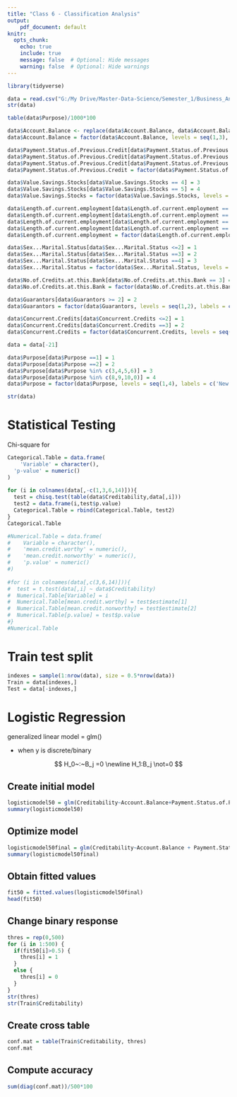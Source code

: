 ```yaml
---
title: "Class 6 - Classification Analysis"
output:
    pdf_document: default
knitr:
  opts_chunk: 
    echo: true
    include: true
    message: false  # Optional: Hide messages
    warning: false  # Optional: Hide warnings
---
```


```r
library(tidyverse)
```

```r
data = read.csv("G:/My Drive/Master-Data-Science/Semester_1/Business_Analytics/Data/index.csv", header=T)
str(data)
```

```r
table(data$Purpose)/1000*100
```

```r
data$Account.Balance <- replace(data$Account.Balance, data$Account.Balance==4, 3)
data$Account.Balance = factor(data$Account.Balance, levels = seq(1,3), labels = c('No Account', 'No balance','Some balance'))

data$Payment.Status.of.Previous.Credit[data$Payment.Status.of.Previous.Credit <=1] =1
data$Payment.Status.of.Previous.Credit[data$Payment.Status.of.Previous.Credit ==2] = 2 
data$Payment.Status.of.Previous.Credit[data$Payment.Status.of.Previous.Credit >=3] = 3
data$Payment.Status.of.Previous.Credit = factor(data$Payment.Status.of.Previous.Credit, levels = seq(1,3), labels = c('Some Problems','Paid Up','No Problems(in this bank)'))

data$Value.Savings.Stocks[data$Value.Savings.Stocks == 4] = 3
data$Value.Savings.Stocks[data$Value.Savings.Stocks == 5] = 4
data$Value.Savings.Stocks = factor(data$Value.Savings.Stocks, levels = seq(1,4), labels = c('None','Below 100 DM','[100, 1000)','Above 1000 DM'))

data$Length.of.current.employment[data$Length.of.current.employment == 2] = 1
data$Length.of.current.employment[data$Length.of.current.employment == 3] = 2
data$Length.of.current.employment[data$Length.of.current.employment == 4] = 3
data$Length.of.current.employment[data$Length.of.current.employment == 5] = 4
data$Length.of.current.employment = factor(data$Length.of.current.employment, levels = seq(1,4), labels = c('Below 1 year (including unemployed)','[1,4)','[4,7)','Above 7'))

data$Sex...Marital.Status[data$Sex...Marital.Status <=2] = 1
data$Sex...Marital.Status[data$Sex...Marital.Status ==3] = 2
data$Sex...Marital.Status[data$Sex...Marital.Status ==4] = 3
data$Sex...Marital.Status = factor(data$Sex...Marital.Status, levels = seq(1,3), labels = c('Male Divorces/Single','Male Married/Widowed','Female'))

data$No.of.Credits.at.this.Bank[data$No.of.Credits.at.this.Bank == 3] = 2
data$No.of.Credits.at.this.Bank = factor(data$No.of.Credits.at.this.Bank, levels = seq(1,2), labels = c('1','More than 1'))

data$Guarantors[data$Guarantors >= 2] = 2
data$Guarantors = factor(data$Guarantors, levels = seq(1,2), labels = c('None','Yes'))

data$Concurrent.Credits[data$Concurrent.Credits <=2] = 1
data$Concurrent.Credits[data$Concurrent.Credits ==3] = 2
data$Concurrent.Credits = factor(data$Concurrent.Credits, levels = seq(1,2), labels = c('Other Banks or Dept Stores','None'))

data = data[-21]

data$Purpose[data$Purpose ==1] = 1
data$Purpose[data$Purpose ==2] = 2
data$Purpose[data$Purpose %in% c(3,4,5,6)] = 3
data$Purpose[data$Purpose %in% c(8,9,10,0)] = 4
data$Purpose = factor(data$Purpose, levels = seq(1,4), labels = c('New Car','Used Car','Home Related','Other'))
```

```r
str(data)

```

# Statistical Testing

Chi-square for

```r
Categorical.Table = data.frame(
    'Variable' = character(),
  'p-value' = numeric()
)
  
for (i in colnames(data[,-c(1,3,6,14)])){
  test = chisq.test(table(data$Creditability,data[,i]))
  test2 = data.frame(i,test$p.value)
  Categorical.Table = rbind(Categorical.Table, test2)
}
Categorical.Table
```

```r
#Numerical.Table = data.frame(
#    Variable = character(),
#    'mean.credit.worthy' = numeric(),
#    'mean.credit.nonworthy' = numeric(),
#    'p.value' = numeric()
#)
  
#for (i in colnames(data[,c(3,6,14)])){
#  test = t.test(data[,i] ~ data$Creditability)
#  Numerical.Table[Variable] = i
#  Numerical.Table[mean.credit.worthy] = test$estimate[1]
#  Numerical.Table[mean.credit.nonworthy] = test$estimate[2]
#  Numerical.Table[p.value] = test$p.value
#}
#Numerical.Table
```

# Train test split

```r
indexes = sample(1:nrow(data), size = 0.5*nrow(data))
Train = data[indexes,]
Test = data[-indexes,]
```

# Logistic Regression

generalized linear model = glm()

-   when y is discrete/binary

$$
H_0~:~B_j =0 \newline
H_1:B_j \not=0
$$

## Create initial model

```r
logisticmodel50 = glm(Creditability~Account.Balance+Payment.Status.of.Previous.Credit+Purpose+Value.Savings.Stocks+Length.of.current.employment+Sex...Marital.Status+Most.valuable.available.asset+Type.of.apartment+Concurrent.Credits+Duration.in.Current.address+Credit.Amount+Age..years., family='binomial',data=Train)
summary(logisticmodel50)
```

## Optimize model

```r
logisticmodel50final = glm(Creditability~Account.Balance + Payment.Status.of.Previous.Credit + Purpose + Length.of.current.employment + Sex...Marital.Status, data=Train, family = 'binomial' )
summary(logisticmodel50final)
```

## Obtain fitted values

```r
fit50 = fitted.values(logisticmodel50final)
head(fit50)
```

## Change binary response

```r
thres = rep(0,500)
for (i in 1:500) {
  if(fit50[i]>0.5) {
    thres[i] = 1
  }
  else {
    thres[i] = 0
  }
}
str(thres)
str(Train$Creditability)
```

## Create cross table

```r
conf.mat = table(Train$Creditability, thres)
conf.mat
```

## Compute accuracy

```r
sum(diag(conf.mat))/500*100
```
